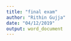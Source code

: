 ---
title: "final exam"
author: "Rithin Gujja"
date: "04/12/2019"
output: word_document
---

```{r}
```
